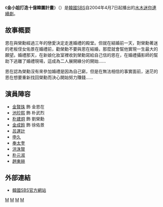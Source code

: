 {{Infobox Television
| show_name         = 金小姐打造十億韓圜計畫
| original_name      = {{lang|ko|파란만장 미스김 10억 만들기}}
| image                = [[File:Miss_Kim_Makes_1_Million.jpg|250px]]
| caption              = 
| genre                = 
| format               = 
| creator              = 
| developer            = 
| writer               = [[朴妍善|朴妍善]]
| director             = 張基洪
| creative_director    = 
| presenter            = 
| starring             = [[金賢珠|金賢珠]]、[[池珍熙|池珍熙]]
| theme_song           = 
| opentheme            =  
| endtheme             = 
| composer             = 
| country              = {{KOR}}
| language             = [[韩语|韩语]]
| num_seasons          = 
| num_episodes         = 16
| list_episodes        = 
| executive_producer   = 
| producer             = 
| supervising_producer = 
| editor               = 
| location             = 
| runtime              = 
| company              = 
| distributor          = 
| channel              = [[SBS_(韓國)|SBS]]
| first_run            = {{KOR}}
| first_aired          = {{start date|2004|4|7}}
| last_aired           = {{end date|2004|5|27}}
| preceded_by          = [[陽光照射|陽光照射]]
| followed_by          = [[小島老師|小島老師]]
| related              = 
| website              = http://tv.sbs.co.kr/10/synop/synop_main.html
| 中國大陸名稱 = 
| 台灣名稱   = 百萬新娘
| 港澳名稱   = 
| 馬新名稱   = 
| 官方網站   = 
}}
《'''金小姐打造十億韓圜計畫'''》（{{lang-ko|파란만장 미스김 10억 만들기}}）是[[韓國|韓國]][[SBS_(韓國)|SBS]]自2004年4月7日起播出的[[SBS水木連續劇|水木迷你連續劇]]。

== 故事概要 ==
恩在與榮勳經過三年的戀愛決定走進婚禮的殿堂。但就在結婚前一天，對榮勳著迷的老板侄女佑景在婚禮前，勸榮勳不要與恩在結婚，那麼就會幫他實現一生最大的願望。婚禮那天，在新娘化妝室裡收到榮勳寫給自己信的恩在，在婚禮攝影師的幫助下逃離了婚禮現場，這成為二人展開緣分的開始……

恩在認為榮勳沒有來參加婚禮是因為自己窮，但是在無法相信的事實面前，迷茫的恩在想要重新找回榮勳而決心開始努力賺錢……
== 演員陣容 ==
*[[金賢珠|金賢珠]] 飾 金恩在
*[[池珍熙|池珍熙]] 飾 朴武烈
*[[朴建炯|朴建炯]] 飾 劉榮勳
*[[金成鈴|金成鈴]] 飾 徐佑景
*[[呂運計|呂運計]]  
*[[申久|申久]] 
*[[奉太奎|奉太奎]]
*[[洪洙賢|洪洙賢]]
*[[朴元淑|朴元淑]]
*[[趙東赫|趙東赫]]

== 外部連結 ==
*[http://tv.sbs.co.kr/10/synop/synop_main.html 韓國SBS官方網站] {{Wayback|url=http://tv.sbs.co.kr/10/synop/synop_main.html |date=20160304193407 }}{{ko}}

{{電視節目的變遷
|電視台= {{KOR}} [[SBS_(韓國)|SBS]]
|播放檔次= [[SBS水木連續劇|水木劇]]
|節目名稱= 金小姐打造十億韓圜計畫<br />（2004 .4.7 ~ 2004.5.27）
|上一節目= [[陽光照射|陽光照射]]<br />（2004.2.11 ~ 2004.4.1）
|下一節目= [[小島老師|小島老師]]<br />（2004.6.2 ~ 2004.7.22）
}}
{{電視節目的變遷
|電視台= {{TWN}} [[衛視中文台|衛視中文台]]
|播放檔次= 星期一至五 20:00 - 21:00
|節目名稱= 百萬新娘<br />（2004.6.28 - 2004.7.29）
|上一節目= -<br />（ - ）
|下一節目= [[四月之吻|四月之吻]]<br /> (2004.7.30 - 2004.9.15）
}}
{{SBS水木連續劇}}
{{湖南卫视电视剧}}
[[Category:2004年韓國電視劇集|M]]
[[Category:女性題材電視節目|M]]
[[Category:星空傳媒(台灣)電視外購韓劇|M]]
[[Category:美亞電視外購劇集|M]]